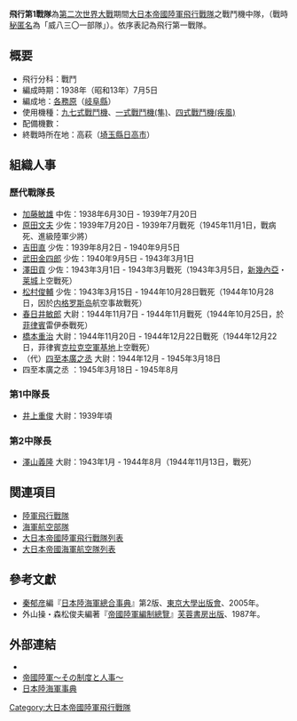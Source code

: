 {{japanese|japanese=飛行第1戦隊|kana=ひこうだいいちせんたい|romaji=hikoudaiichi-sentai}}

'''飛行第1戰隊'''為[[第二次世界大戰|第二次世界大戰]]期間[[大日本帝國陸軍飛行戰隊|大日本帝國陸軍飛行戰隊]]之戰鬥機中隊，（戰時[[通稱號|秘匿名]]為「威八三〇一部隊」）。依序表記為飛行第一戰隊。

== 概要 ==
* 飛行分科：戰鬥
* 編成時期：1938年（昭和13年）7月5日
* 編成地：[[各務原|各務原]]（[[岐阜縣|岐阜縣]]）
* 使用機種：[[九七式戰鬥機|九七式戰鬥機]]、[[一式戰鬥機|一式戰鬥機(隼)]]、[[四式戰鬥機|四式戰鬥機(疾風)]]
* 配備機數：
* 終戰時所在地：高萩（[[埼玉縣|埼玉縣]][[日高市|日高市]]）
==組織人事==
=== 歷代戰隊長 ===
* [[加藤敏雄|加藤敏雄]] 中佐：1938年6月30日 - 1939年7月20日
* [[原田文夫|原田文夫]] 少佐：1939年7月20日 - 1939年7月戰死（1945年11月1日，戰病死、進級陸軍少將）
* [[吉田直|吉田直]] 少佐：1939年8月2日 - 1940年9月5日
* [[武田金四郎|武田金四郎]] 少佐：1940年9月5日 - 1943年3月1日
* [[澤田貢|澤田貢]] 少佐：1943年3月1日 - 1943年3月戰死（1943年3月5日，[[新幾內亞|新幾內亞]]・[[莱城_(巴布亚新几内亚)|莱城]]上空戰死）
* [[松村俊輔|松村俊輔]] 少佐：1943年3月15日 - 1944年10月28日戰死（1944年10月28日，因於[[内格罗斯岛|内格罗斯岛]]航空事故戰死）
* [[春日井敏郎|春日井敏郎]] 大尉：1944年11月7日 - 1944年11月戰死（1944年10月25日，於[[菲律賓|菲律賓]]雷伊泰戰死）
* [[橋本重治|橋本重治]] 大尉：1944年11月20日 - 1944年12月22日戰死（1944年12月22日，菲律賓[[克拉克空軍基地|克拉克空軍基地]]上空戰死）
* （代）[[四至本廣之丞|四至本廣之丞]] 大尉：1944年12月 - 1945年3月18日
* 四至本廣之丞 ：1945年3月18日 - 1945年8月

===第1中隊長===
* [[井上重俊|井上重俊]] 大尉：1939年頃

===第2中隊長===
* [[澤山義隆|澤山義隆]] 大尉：1943年1月 - 1944年8月（1944年11月13日，戰死）

== 関連項目 ==
* [[陸軍飛行戰隊|陸軍飛行戰隊]]
* [[海軍航空部隊|海軍航空部隊]]
* [[大日本帝國陸軍飛行戰隊列表|大日本帝國陸軍飛行戰隊列表]]
* [[大日本帝國海軍航空隊列表|大日本帝國海軍航空隊列表]]

== 參考文獻 ==
*[[秦郁彦|秦郁彦]]編『[[日本陸海軍總合事典|日本陸海軍總合事典]]』第2版、[[東京大學出版會|東京大學出版會]]、2005年。
*外山操・森松俊夫編著『[[帝國陸軍編制總覽|帝國陸軍編制總覽]]』[[芙蓉書房出版|芙蓉書房出版]]、1987年。

==外部連結==
*{{cite web
| last = Wendel
| first = Marcus
| url = http://www.axishistory.com/index.php?id=890
| title = Axis History Factbook
| work = Japanese Army(日本陸軍)
}}
*[https://web.archive.org/web/20080411094145/http://imperialarmy.hp.infoseek.co.jp/ 帝國陸軍～その制度と人事～]
*[https://web.archive.org/web/20100516180653/http://homepage1.nifty.com/kitabatake/rikukaiguntop.html 日本陸海軍事典]

{{日本陸軍航空部隊飛行戰隊}}
[[Category:大日本帝國陸軍飛行戰隊|Category:大日本帝國陸軍飛行戰隊]]